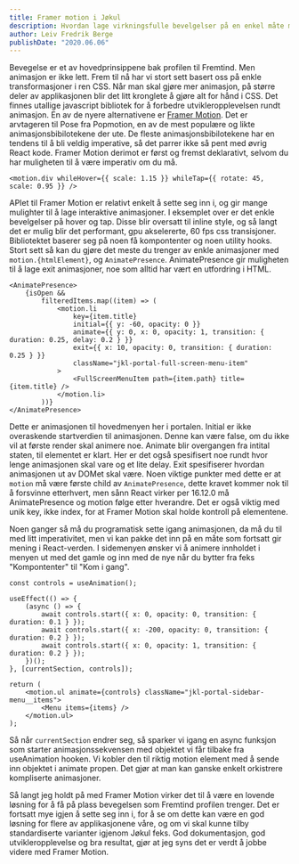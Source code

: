 ```yaml
---
title: Framer motion i Jøkul
description: Hvordan lage virkningsfulle bevelgelser på en enkel måte med Jøkul og Framer motion
author: Leiv Fredrik Berge
publishDate: "2020.06.06"
---
```


Bevegelse er et av hovedprinsippene bak profilen til Fremtind. Men animasjon er ikke lett. Frem til nå har vi stort sett basert oss på enkle transformasjoner i ren CSS.
Når man skal gjøre mer animasjon, på større deler av applikasjonen blir det litt kronglete å gjøre alt for hånd i CSS. Det finnes utallige javascript bibliotek for å forbedre utvikleropplevelsen rundt animasjon.
En av de nyere alternativene er [Framer Motion](https://www.framer.com/motion/). Det er arvtageren til Pose fra Popmotion, en av de mest populære og likte animasjonsbibilotekene der ute. De fleste animasjonsbibilotekene har en tendens til
å bli veldig imperative, så det parrer ikke så pent med øvrig React kode. Framer Motion derimot er først og fremst deklarativt, selvom du har muligheten til å være imperativ om du må.


<FramerMotionExample />

```tsx
<motion.div whileHover={{ scale: 1.15 }} whileTap={{ rotate: 45, scale: 0.95 }} />
```

APIet til Framer Motion er relativt enkelt å sette seg inn i, og gir mange mulighter til å lage interaktive animasjoner. I eksemplet over er det enkle bevelgelser på hover og tap.
Disse blir oversatt til inline style, og så langt det er mulig blir det performant, gpu akselererte, 60 fps css transisjoner. Bibliotektet baserer seg på noen få kompontenter og noen utility hooks.
Stort sett så kan du gjøre det meste du trenger av enkle animasjoner med `motion.{htmlElement}`, og `AnimatePresence`. AnimatePresence gir muligheten til å lage exit animasjoner, noe som alltid har vært en
utfordring i HTML.

```tsx
<AnimatePresence>
    {isOpen &&
        filteredItems.map((item) => (
            <motion.li
                key={item.title}
                initial={{ y: -60, opacity: 0 }}
                animate={{ y: 0, x: 0, opacity: 1, transition: { duration: 0.25, delay: 0.2 } }}
                exit={{ x: 10, opacity: 0, transition: { duration: 0.25 } }}
                className="jkl-portal-full-screen-menu-item"
            >
                <FullScreenMenuItem path={item.path} title={item.title} />
            </motion.li>
        ))}
</AnimatePresence>
```

Dette er animasjonen til hovedmenyen her i portalen. Initial er ikke overaskende startverdien til animasjonen. Denne kan være false, om du ikke vil at første render skal animere noe.
Animate blir overgangen fra intital staten, til elementet er klart. Her er det også spesifisert noe rundt hvor lenge animasjonen skal vare og et lite delay. Exit spesifiserer hvordan
animasjonen ut av DOMet skal være. Noen viktige punkter med dette er at `motion` må være første child av `AnimatePresence`, dette kravet kommer nok til å forsvinne etterhvert, men
sånn React virker per 16.12.0 må AnimatePresence og motion følge etter hverandre. Det er også viktig med unik key, ikke index, for at Framer Motion skal holde kontroll på elementene.

Noen ganger så må du programatisk sette igang animasjonen, da må du til med litt imperativitet, men vi kan pakke det inn på en måte som fortsatt gir mening i React-verden. I sidemenyen ønsker vi
å animere innholdet i menyen ut med det gamle og inn med de nye når du bytter fra feks "Kompontenter" til "Kom i gang".

```tsx
const controls = useAnimation();

useEffect(() => {
    (async () => {
        await controls.start({ x: 0, opacity: 0, transition: { duration: 0.1 } });
        await controls.start({ x: -200, opacity: 0, transition: { duration: 0.2 } });
        await controls.start({ x: 0, opacity: 1, transition: { duration: 0.2 } });
    })();
}, [currentSection, controls]);

return (
    <motion.ul animate={controls} className="jkl-portal-sidebar-menu__items">
        <Menu items={items} />
    </motion.ul>
);
```

Så når `currentSection` endrer seg, så sparker vi igang en async funksjon som starter animasjonssekvensen med objektet vi får tilbake fra useAnimation hooken.
Vi kobler den til riktig motion element med å sende inn objektet i animate propen. Det gjør at man kan ganske enkelt orkistrere kompliserte animasjoner.

Så langt jeg holdt på med Framer Motion virker det til å være en lovende løsning for å få på plass bevegelsen som Fremtind profilen trenger. Det er fortsatt mye igjen å sette seg inn i,
for å se om dette kan være en god løsning for flere av applikasjonene våre, og om vi skal kunne tilby standardiserte varianter igjenom Jøkul feks. God dokumentasjon, god utvikleropplevelse
og bra resultat, gjør at jeg syns det er verdt å jobbe videre med Framer Motion.
